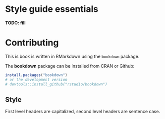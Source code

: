 # Style guide essentials

**TODO: fill**


# Contributing

This is book is written in RMarkdown using the `bookdown` package.

The **bookdown** package can be installed from CRAN or Github:

```r
install.packages("bookdown")
# or the development version
# devtools::install_github("rstudio/bookdown")
```



## Style
First level headers are capitalized, second level headers are sentence case. 
